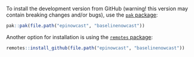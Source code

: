
To install the development version from GitHub (warning! this version may contain breaking changes and/or bugs), use the [`pak` package](https://pak.r-lib.org/):

```r
pak::pak(file.path("epinowcast", "baselinenowcast"))
```

Another option for installation is using the [`remotes` package](https://cran.r-project.org/web/packages/remotes/index.html):

```r
remotes::install_github(file.path("epinowcast", "baselinenowcast"))
```
